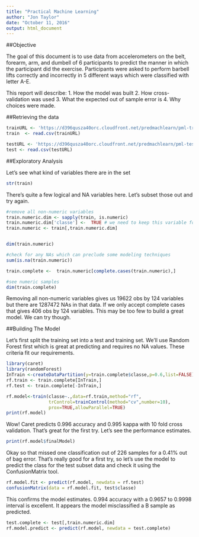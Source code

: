 ```yaml
---
title: "Practical Machine Learning"
author: "Jon Taylor"
date: "October 11, 2016"
output: html_document
---
```


##Objective

The goal of this document is to use data from accelerometers on the belt, forearm, arm, and dumbell of 6 participants to predict the manner in which the participant did the exercise. Participants were asked to perform barbell lifts correctly and incorrectly in 5 different ways which were classified with letter A-E.

This report will describe:
1. How the model was built
2. How cross-validation was used
3. What the expected out of sample error is
4. Why choices were made.


##Retrieving the data

```R
trainURL <- 'https://d396qusza40orc.cloudfront.net/predmachlearn/pml-training.csv'
train  <- read.csv(trainURL)
```

```R
testURL <- 'https://d396qusza40orc.cloudfront.net/predmachlearn/pml-testing.csv'
test <- read.csv(testURL)
```

##Exploratory Analysis

Let's see what kind of variables there are in the set

```R
str(train)
```

There's quite a few logical and NA variables here. Let's subset those out and try again. 

```R
#remove all non-numeric variables
train.numeric.dim <- sapply(train, is.numeric)
train.numeric.dim['classe'] <-  TRUE # we need to keep this variable for training.
train.numeric <- train[,train.numeric.dim]


dim(train.numeric)

#check for any NAs which can preclude some modeling techniques
sum(is.na(train.numeric)) 

train.complete <-  train.numeric[complete.cases(train.numeric),]

#see numeric samples
dim(train.complete)
```

Removing all non-numeric variables gives us 19622 obs by 124 variables but
there are 1287472 NAs in that data. If we only accept complete cases that
gives 406 obs by 124 variables. This may be too few to build a great model. We can try though.

##Building The Model

Let's first split the training set into a test and training set.
We'll use Random Forest first which is great at predicting and requires
no NA values. These criteria fit our requirements.
```R
library(caret)
library(randomForest)
InTrain <-createDataPartition(y=train.complete$classe,p=0.6,list=FALSE)
rf.train <- train.complete[InTrain,]
rf.test <- train.complete[-InTrain,]
```

```R
rf.model<-train(classe~.,data=rf.train,method="rf",
                trControl=trainControl(method="cv",number=10),
                prox=TRUE,allowParallel=TRUE)
print(rf.model)
```

Wow! Caret predicts 0.996 accuracy and 0.995 kappa with 10 fold cross validation.
That's great for the first try. Let's see the performance estimates.

```R
print(rf.model$finalModel)
```
 
Okay so that missed one classification out of 226 samples for a 0.41% out of bag
error. That's really good for a first try, so let's use the model to predict the class for the test subset data and check it using the ConfusionMatrix tool.

```R
rf.model.fit <- predict(rf.model, newdata = rf.test)
confusionMatrix(data = rf.model.fit, test$classe)
```

This confirms the model estimates. 0.994 accuracy with a 0.9657 to 0.9998 interval is excellent. It appears the model misclassified a B sample as predicted. 

```R
test.complete <- test[,train.numeric.dim]
rf.model.predict <- predict(rf.model, newdata = test.complete)
```

